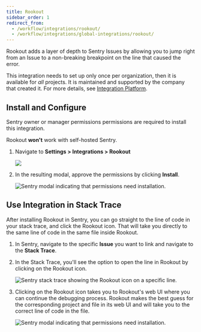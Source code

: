 ```yaml
---
title: Rookout
sidebar_order: 1
redirect_from:
  - /workflow/integrations/rookout/
  - /workflow/integrations/global-integrations/rookout/
---
```


Rookout adds a layer of depth to Sentry Issues by allowing you to jump right from an Issue to a non-breaking breakpoint on the line that caused the error.

This integration needs to set up only once per organization, then it is available for _all_ projects. It is maintained and supported by the company that created it. For more details, see [Integration Platform](/product/integrations/integration-platform/).

## Install and Configure

<Note><markdown>

Sentry owner or manager permissions permissions are required to install this integration.

Rookout **won't** work with self-hosted Sentry.

</markdown></Note>

1. Navigate to **Settings > Integrations > Rookout**

   ![](rookout.png)

2. In the resulting modal, approve the permissions by clicking **Install**.

   ![Sentry modal indicating that permissions need installation.](rookout_modal.png)

## Use Integration in Stack Trace

After installing Rookout in Sentry, you can go straight to the line of code in your stack trace, and click the Rookout icon. That will take you directly to the same line of code in the same file inside Rookout.

1. In Sentry, navigate to the specific **Issue** you want to link and navigate to the **Stack Trace**.
2. In the Stack Trace, you'll see the option to open the line in Rookout by clicking on the Rookout icon.

   ![Sentry stack trace showing the Rookout icon on a specific line.](rookout_line_in_stack_trace.png)

3. Clicking on the Rookout icon takes you to Rookout's web UI where you can continue the debugging process. Rookout makes the best guess for the corresponding project and file in its web UI and will take you to the correct line of code in the file.

   ![Sentry modal indicating that permissions need installation.](rookout_screen_1.png)

